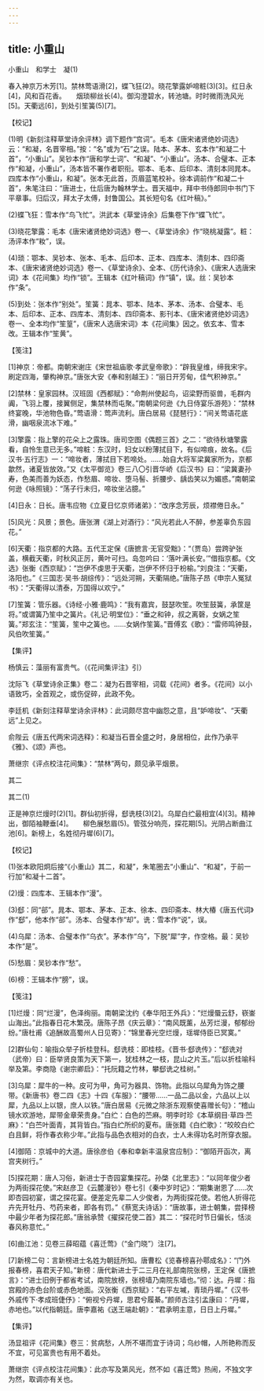 ```yaml
---
---
---
```

title: 小重山
---



小重山　和学士　凝(1)


春入神京万木芳[1]。禁林莺语滑[2]，蝶飞狂(2)。晓花擎露妒啼粧(3)[3]。红日永[4]，风和百花香。　　烟琐柳丝长(4)。御沟澄碧水，转池塘。时时微雨洗风光[5]。天衢远[6]，到处引笙簧(5)[7]。





【校记】


(1)明《新刻注释草堂诗余评林》调下题作“宫词”。毛本《唐宋诸贤绝妙词选》云：“和凝，名晋宰相。”按：“名”或为“石”之误。陆本、茅本、玄本作“和凝二十首”，“小重山”。吴钞本作“唐和学士词”、“和凝”、“小重山”。汤本、合璧本、正本作“和凝，小重山”，汤本皆不署作者职衔。鄂本、毛本、后印本、清刻本同晁本。四库本作“小重山，和凝”。张本无此首，页眉蓝笔校补。徐本调前作“和凝二十首”，朱笔注曰：“唐进士，仕后唐为翰林学士。晋天福中，拜中书侍郎同中书门下平章事。归后汉，拜太子太傅，封鲁国公。其长短句名《红叶稿》。”

(2)蝶飞狂：雪本作“鸟飞忙”。洪武本《草堂诗余》后集卷下作“蝶飞忙”。

(3)晓花擎露：毛本《唐宋诸贤绝妙词选》卷一、《草堂诗余》作“晓桃凝露”。粧：汤评本作“籹”，误。

(4)琐：鄂本、吴钞本、张本、毛本、后印本、正本、四库本、清刻本、四印斋本、《唐宋诸贤绝妙词选》卷一、《草堂诗余》、全本、《历代诗余》、《唐宋人选唐宋词》本《花间集》均作“锁”。王辑本《红叶稿词》作“镇”，误。丝：吴钞本作“条”。

(5)到处：张本作“别处”。笙簧：晁本、鄂本、陆本、茅本、汤本、合璧本、毛本、后印本、正本、四库本、清刻本、四印斋本、影刊本、《唐宋诸贤绝妙词选》卷一、全本均作“笙篁”，《唐宋人选唐宋词》本《花间集》因之。依玄本、雪本改。王辑本作“笙黄”。





【笺注】


[1]神京：帝都。南朝宋谢庄《宋世祖庙歌·孝武皇帝歌》：“辟我皇维，缔我宋宇。刷定四海，肇构神京。”唐张大安《奉和别越王》：“丽日开芳甸，佳气积神京。”

[2]禁林：皇家园林。汉班固《西都赋》：“命荆州使起鸟，诏梁野而驱兽，毛群内阗，飞羽上覆，接翼侧足，集禁林而屯聚。”南朝梁何逊《九日侍宴乐游苑》：“禁林终宴晚，华池物色昏。”莺语滑：莺声流利。唐白居易《琵琶行》：“间关莺语花底滑，幽咽泉流冰下难。”

[3]擎露：指上擎的花朵上之露珠。唐司空图《偶题三首》之二：“欲待秋塘擎露看，自怜生意已无多。”啼粧：东汉时，妇女以粉薄拭目下，有似啼痕，故名。《后汉书·五行志》一：“啼妆者，薄拭目下若啼处。……始自大将军梁冀家所为，京都歙然，诸夏皆放效。”又《太平御览》卷三八〇引晋华峤《后汉书》曰：“梁冀妻孙寿，色美而善为妖态，作愁眉、啼妆、堕马髻、折腰步、龋齿笑以为媚惑。”南朝梁何逊《咏照镜》：“荡子行未归，啼妆坐沾臆。”

[4]日永：日长。唐韦应物《立夏日忆京师诸弟》：“改序念芳辰，烦襟倦日永。”

[5]风光：风景；景色。唐张渭《湖上对酒行》：“风光若此人不醉，参差辜负东园花。”

[6]天衢：指京都的大路。五代王定保《唐摭言·无官受黜》：“（贾岛）尝跨驴张盖，横截天衢，时秋风正厉，黄叶可扫。岛忽吟曰：‘落叶满长安。’”借指京都。《文选》张衡《西京赋》：“岂伊不虔思于天衢，岂伊不怀归于枌榆。”刘良注：“天衢，洛阳也。”《三国志·吴书·胡综传》：“远处河朔，天衢隔绝。”唐陈子昂《申宗人冤狱书》：“天衢得以清泰，万国得以欢宁。”

[7]笙簧：管乐器。《诗经·小雅·鹿鸣》：“我有嘉宾，鼓瑟吹笙。吹笙鼓簧，承筐是将。”或谓簧乃笙中之簧片。《礼记·明堂位》：“垂之和钟，叔之离磬，女娲之笙簧。”郑玄注：“笙簧，笙中之簧也。……女娲作笙簧。”晋傅玄《歌》：“雷师鸣钟鼓，风伯吹笙簧。”





【集评】


杨慎云：藻丽有富贵气。（《花间集评注》引）

沈际飞《草堂诗余正集》卷二：凝为石晋宰相，词载《花间》者多。《花间》以小语致巧，全首观之，或伤促碎，此政不免。

李廷机《新刻注释草堂诗余评林》：此词颇尽宫中幽怨之意，且“妒啼妆”、“天衢远”上见之。

俞陛云《唐五代两宋词选释》：和凝当石晋全盛之时，身居相位，此作乃承平《雅》、《颂》声也。

萧继宗《评点校注花间集》：“禁林”两句，颇见承平烟景。





其二

其二(1)


正是神京烂熳时(2)[1]。群仙初折得，郄诜枝(3)[2]。乌犀白纻最相宜(4)[3]。精神出，御陌袖鞭垂[4]。　　柳色展愁眉(5)。管弦分响亮，探花期[5]。光阴占断曲江池[6]。新榜上，名姓彻丹墀(6)[7]。





【校记】


(1)张本欧阳炯后接“《小重山》其二，和凝”，朱笔圈去“小重山”、“和凝”，于前一行加“和凝十二首”。

(2)熳：四库本、王辑本作“漫”。

(3)郄：同“郤”。晁本、鄂本、茅本、正本、徐本、四印斋本、林大椿《唐五代词》作“郄”，他本作“郤”。汤本、合璧本作“却”。诜：雪本作“说”，误。

(4)乌犀：汤本、合璧本作“乌衣”。茅本作“乌”，下脱“犀”字，作空格。最：吴钞本作“是”。

(5)愁眉：吴钞本作“愁”。

(6)榜：王辑本作“膀”，误。





【笺注】


[1]烂熳：同“烂漫”，色泽绚丽。南朝梁沈约《奉华阳王外兵》：“烂熳蜃云舒，嵚崟山海出。”此指春日花木繁茂。唐陈子昂《庆云章》：“南风既薰，丛芳烂漫，郁郁纷纷。”唐杜甫《追酬故高蜀州人日见寄》：“锦里春光空烂熳，瑶墀侍臣已冥寞。”

[2]群仙句：喻指众举子折桂登科。郄诜枝：即桂枝。《晋书·郄诜传》：“郄诜对（武帝）曰：臣举贤良策为天下第一，犹桂林之一枝，昆山之片玉。”后以折桂喻科举及第。李商隐《谢宗卿启》：“托阮籍之竹林，攀郄诜之桂树。”

[3]乌犀：犀牛的一种。皮可为甲，角可为器具、饰物。此指以乌犀角为饰之腰带。《新唐书》卷二四《志》十四《车服》：“腰带……一品二品以金，六品以上以犀，九品以上以银，庶人以铁。”唐白居易《元微之除浙东观察使喜赠长句》：“稽山镜水欢游地，犀带金章荣贵身。”白纻：白色的苎麻。明李时珍《本草纲目·草四·苎麻》：“白苎叶面青，其背皆白。”指白纻所织的夏布。唐张籍《白纻歌》：“皎皎白纻白且鲜，将作春衣称少年。”此指与品色衣相对的白衣，士人未得功名时所穿衣服。

[4]御陌：京城中的大道。唐徐彦伯《奉和幸新丰温泉宫应制》：“御陌开函次，离宫夹树行。”

[5]探花期：唐人习俗，新进士于杏园宴集探花。孙棨《北里志》：“以同年俊少者为两街探花使。”宋赵彦卫《云麓漫钞》卷七引《秦中岁时记》：“期集谢恩了……次即杏园初宴，谓之探花宴。便差定先辈二人少俊者，为两街探花使。若他人折得花卉先开牡丹、芍药来者，即各有罚。”《蔡宽夫诗话》：“唐故事，进士朝集，尝择榜中最少年者为探花郎。”唐翁承赞《擢探花使二首》其二：“探花时节日偏长，恬淡春风称意忙。”

[6]曲江池：见卷三薛昭蕴《喜迁莺》（“金门晓”）注[7]。

[7]新榜二句：言新榜进士名姓为朝廷所知。唐曹松《览春榜喜孙鄠成名》：“门外报春榜，喜君天子知。”新榜：唐代新进士于二三月在礼部南院张榜，王定保《唐摭言》：“进士旧例于都省考试，南院放榜，张榜墙乃南院东墙也。”彻：达。丹墀：指宫殿的赤色台阶或赤色地面。汉张衡《西京赋》：“右平左墄，青琐丹墀。”《汉书·外戚传下·孝成班倢伃》：“俯视兮丹墀，思君兮履綦。”颜师古注引孟康曰：“丹墀，赤地也。”以代指朝廷。唐李嘉祐《送王端赴朝》：“君承明主意，日日上丹墀。”





【集评】


汤显祖评《花间集》卷三：贫病愁，人所不堪而宜于诗词；乌纱帽，人所艳称而反不宜，可见富贵也有用不着处。

萧继宗《评点校注花间集》：此亦写及第风光，然不如《喜迁莺》热闹，不独文字为然，取调亦有关也。